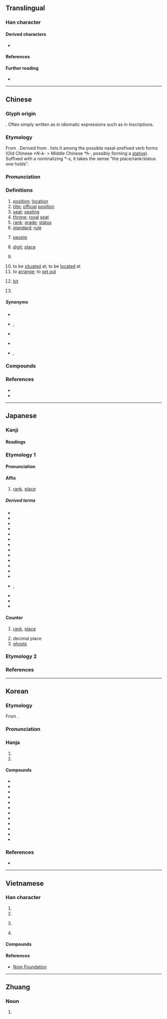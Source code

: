 {{character info}}
{{commonscat}}
==Translingual==
{{stroke order|strokes=7}}
{{stroke order|type=animate}}

===Han character===
{{Han char|rn=9|rad=人|as=05|sn=7|four=20218|canj=OYT|ids=⿰亻立}}

====Derived characters====
* {{l|mul|[[𭂏]], [[𠴖]], [[𭠿]], [[涖]], [[𡾵]], [[𪝯]], [[𡸏]], [[莅]], [[𬕅]], [[𠑖]]}}

====References====
{{Han ref|kx=0098.070|dkj=00503|dj=0206.180|hdz=10138.030|uh=4F4D}}

====Further reading====
* {{R:wikidata|Q54879217|位}}

----

==Chinese==
{{zh-forms}}

===Glyph origin===
{{Han etym}}
{{Han compound|人|立|alt1=亻|ls=ic|ls2=psc|c1=s|c2=p|t1=man|t2=stand}}. Often simply written as {{lang|zh|立}} in idiomatic expressions such as {{zh-m|即位}} in {{w|Western Zhou}} inscriptions.

===Etymology===
From {{inh|zh|sit-pro|*g-r(j)ap||to stand}}. Derived from {{och-l|立}}. {{zh-ref|Mei (2012)}} lists it among the possible nasal-prefixed verb forms (Old Chinese ''*N-k-'' > Middle Chinese ''*ɦ-'', possibly forming a [[stative]]). Suffixed with a nominalizing ''*-s'', it takes the sense "the place/rank/status one holds".

===Pronunciation===
{{zh-pron
|m=wèi
|ma=y
|m-s=wei4
|dg=ви3
|c=wai6,wai6-2
|ca=LL-Q9186-Luilui6666-位.wav
|c-t=vei5,vei5*
|g=ui5
|h=pfs=vi;gd=vi4
|j=vei3
|mb=ṳ̄
|md=ôi
|mn=ml,jj,tw:ūi
|mn-t=ui7
|w=3hhue
|x=uei5/uei4
|x_note=uei5 - vernacular; uei4 - literary
|mc=y
|oc=y
|cat=n,cls,pn
}}

===Definitions===
{{zh-hanzi}}

# [[position]]; [[location]]
# [[title]]; [[official]] [[position]]
# [[seat]]; [[seating]]
# [[throne]]; [[royal]] [[seat]]
# [[rank]]; [[grade]]; [[status]]
# [[standard]]; [[rule]]
# {{lb|zh|honorific}} [[people]]
# {{lb|zh|mathematics}} [[digit]]; [[place]]
#: {{zh-x|三 位 數|three-'''digit''' number}}
#: {{zh-x|進位|to [[carry]] (by one or more places)}}
# {{lb|zh|often|polite}} {{zh-classifier|[[person]]s}}
#: {{zh-x|這 位 歌手|this singer}}
#: {{zh-x|那 位 先生|that man}}
# to be [[situated]] at; to be [[located]] at
# to [[arrange]]; to [[set out]]
# {{lb|zh|information theory}} [[bit]] {{gloss|the smallest unit of storage in a digital computer}}
# {{surname|zh}}

=====Synonyms=====
* {{sense|location}}
{{zh-syn-saurus|地點}}
* {{sense|title}} {{q|literary}} {{zh-l|地步}},  {{zh-l|地位}}
* {{sense|seat}}
{{zh-syn-saurus|座席}}
* {{sense|throne}}
{{zh-syn-saurus|王座}}
* {{sense|bit}} {{zh-l|比特}}, {{zh-l|位元}}

===Compounds===
{{zh-der|三位一體:[[Trinity]]|上位|下位|不安於位|中位數|設位|換位|主位|九五之位|五位君臣|五位百法|交易單位|佛位|代位權|代位繼承|伏位|位元|位元組|位分|位卑言高|位址|位子|位尊勢重|位居要津|位於|位極人臣|位次|位移|位置|位能|位階|個人本位|個位|倖位|借位|停車位|備位|傳位|價位|儲存單位|光位反應|入廟登位|全方位|六位|列位|劃座位|功位|勛位|卑位|博士學位|即位|即位登龍|各位|同位素|同位角|名位|名位不彰|呆水位|品位|品位分類|單位|單位價格|單位詞|單位郵票|嗣位|噸位|四分位數|圍棋段位|在位|地下水位|地位|地理位置|坐位|大位|天位|天文單位|學位|學位制度|學位論文|官位|定位|客位|寶位|對位|就位|尸位|尸位素餐|履位|崗位|工業區位|帝位|席位|幸位|幾位|床位|座位|待機位置|復位|思不出位|懷寵尸位|把位|持祿保位|接位|換位作用|攝位|攤位|數位|數位化|數位唱片|數位影像|數位影碟|數位控制|數位板|數位照像|數位相機|數位藝術|數位詞|數位通信|數位電視|數位電腦|方位|方位詞|易位|末位|本位|本位主義|榮譽學位|機位|權位|果位|正位|歸位|每位|水位|泊位|活化部位|淨噸位|潮位|炮位|爭坐位帖|爵位|牌位|王位|生態地位|異位產式|登位|發音部位|皇位|相位|眾位|社會地位|神位|祿位|禪位|移位|穴位|空位|竊位|竊位素餐|第一順位|篡位|紅位移|素餐尸位|網路訂位|線上訂位|繼位|職位|職位分類|胎位|脫位|舶位|船位|艙位|虛位|虛位以待|補位|襲位|訂位|諸位|讓位|貪位取容|貪位慕祿|賓位|走位|越位|車位|退位|進位|遜位|部位|重力位能|金本位|鋪位|長生牌位|長生祿位|閏位|陪位|陰陽易位|雙學位|靈位|音位|音位學|順位|領位員|頭位|題位|顯位|體位|高位|高位厚祿|高位重祿|高自位置|鼎位|龍位|叨位:tó-ūi|知位:chai-ūi}}

===References===
* {{R:yue:Hanzi}}
* {{thcwd|2873}}

{{zh-cat|Beginning}}

----

==Japanese==

===Kanji===
{{ja-kanji|grade=4|rs=人05}}

====Readings====
{{ja-readings
|goon=い<ゐ
|kanon=い<ゐ
|kun=くらい-<くらゐ-
}}

===Etymology 1===
{{ja-kanjitab|い|yomi=o}}
{{der|ja|ltc|位|sort=い}}

====Pronunciation====
{{ja-pron|yomi=o|い|acc=1|acc_ref=NHK}}

====Affix====
{{ja-pos|affix|い|hhira=ゐ}}

# [[rank]], [[place]]

=====Derived terms=====
{{der-top}}
* {{ja-r|位%階|い%かい}}
* {{ja-r|位%冠|い%かん}}
* {{ja-r|位%官|い%かん}}
* {{ja-r|位%記|い%き}}
* {{ja-r|位%勲|い%くん}}
* {{ja-r|位%次|い%じ}}
* {{ja-r|位%相|い%そう}}
* {{ja-r|位%置|い%ち}}
* {{ja-r|位%牌|い%はい}}
* {{ja-r|騎%乗%位|き%じょう%い|[[cowgirl position]]}}
* {{ja-r|屈%曲%位|くっ%きょく%い|[[Viennese oyster]]}}
* {{ja-r|交%差%位|こう%さ%い|a [[sex position]] in which both partners' legs are [[interlock]]ed}}
* {{ja-r|後%背%位|こう%はい%い|[[doggy style]]}}
* {{ja-r|座%位|ざ%い}}, {{ja-r|坐%位|ざ%い|[[seat]]; [[posing]] of [[sit]]ting; [[sitting]] [[sex position]]}}
* {{ja-r|伸%長%位|しん%ちょう%い|a [[variation]] of the [[missionary position]] in which a man [[spread]]s himself over the woman}}
* {{ja-r|側%位|そく%い|[[spoons position]]}}
* {{ja-r|立%位|りつ%い|[[standing]] [[sex position]]}}
{{der-bottom}}

====Counter====
{{ja-pos|counter|い|hhira=ゐ}}

# [[rank]], [[place]]
#: {{ja-usex|第%一%'''位'''[[で]][[ある]]。|だい%-いち-%'''い''' で ある。|To be '''ranked''' first.}}
#: {{ja-usex|二%'''位'''[[に]][[なる]]。|に-%'''い''' に なる。|To take second '''place'''.}}
#: {{ja-usex|十%'''位'''[[に]][[落ちる]]。|じゅう-%'''い''' に おちる。|To drop to tenth '''place'''.}}
# decimal place
# [[ghost]]s

===Etymology 2===
{{ja-kanjitab|くらい|yomi=k}}
{{ja-see|くらい}}

===References===
<references/>

----

==Korean==

===Etymology===
From {{der|ko|ltc|sort=위|-}} {{ltc-l|位}}.
{{hanja-ety
|dk={{okm-l|윙〮|wúy|link=no}}
|m={{okm-l|위|wùy}}
|mh={{okm-l|벼슬|pyèsùl}}
|ml=雜語#하01A
}}

===Pronunciation===
{{ko-hanja-pron|위}}

===Hanja===
{{ko-hanja-search}}
{{ko-hanja|자리|위}}

# {{hanja form of|위|[[status]], [[position]]|noun}}
# {{hanja form of|위|[[rank]], [[place]]|counter}}

====Compounds====
{{der-top4|Compounds}}
* {{ko-l|단위|單位}}
* {{ko-l|방위|方位}}
* {{ko-l|부위|部位}}
* {{ko-l|순위|順位}}
* {{ko-l|우위|優位}}
* {{ko-l|위상|位相}}
* {{ko-l|지위|地位}}
* {{ko-l|직위|職位}}
* {{ko-l|품위|品位}}
* {{ko-l|학위|學位}}
* {{ko-l|수위|水位}}
* {{ko-l|위치|位置}}
{{der-bottom}}

===References===
* {{R:hanjadoc|216}}

----

==Vietnamese==

===Han character===
{{vi-readings|reading=[[vị]]-Trần (1999), [[vì]]-btcn|rs=人05}}

# {{han tu form of|vị|[[location]]; [[place]]}}
# {{han tu form of|vị|[[position]]; [[rank]]}}
# {{lb|vi|honorific|formal classifier}} {{han tu form of|vị|[[person]]; [[a]]/[[an]] (important person)}}
# {{lb|vi|archaic}} {{han tu form of|vì|[[throne]], [[royal]] [[rule]]}}

====Compounds====
{{der3|vi
|{{vi-l|形位||hình vị|}}
|{{vi-l|貴位|quý vị|}}
|{{vi-l|諸位|chư vị|}}
|{{vi-l|位置|vị trí|}}
|{{vi-l|治位|trị vì|}}
}}

====References====
<references/>
* [http://nomfoundation.org/common/nom_details.php?codepoint=4f4d Nom Foundation]

----

==Zhuang==

===Noun===
{{za-head|noun}}

# {{za-sawndip form of|gyaeuj||head; headhair}}